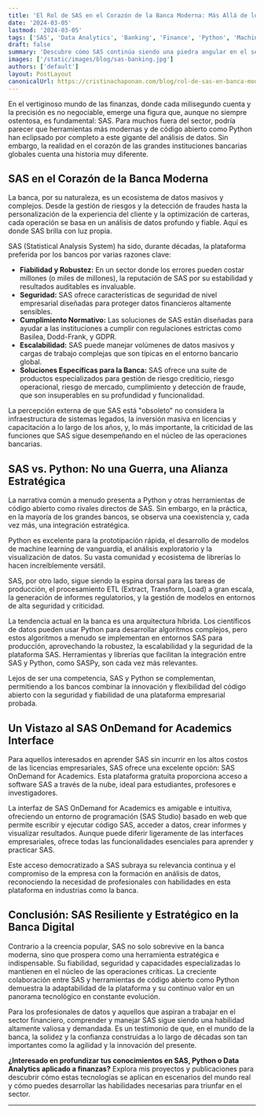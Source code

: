 ```yaml
---
title: 'El Rol de SAS en el Corazón de la Banca Moderna: Más Allá de lo Obvio'
date: '2024-03-05'
lastmod: '2024-03-05'
tags: ['SAS', 'Data Analytics', 'Banking', 'Finance', 'Python', 'Machine Learning']
draft: false
summary: 'Descubre cómo SAS continúa siendo una piedra angular en el sector bancario global, superando la creencia popular de que Python lo ha reemplazado por completo.'
images: ['/static/images/blog/sas-banking.jpg']
authors: ['default']
layout: PostLayout
canonicalUrl: https://cristinachaponan.com/blog/rol-de-sas-en-banca-moderna
---
```


En el vertiginoso mundo de las finanzas, donde cada milisegundo cuenta y la precisión es no negociable, emerge una figura que, aunque no siempre ostentosa, es fundamental: SAS. Para muchos fuera del sector, podría parecer que herramientas más modernas y de código abierto como Python han eclipsado por completo a este gigante del análisis de datos. Sin embargo, la realidad en el corazón de las grandes instituciones bancarias globales cuenta una historia muy diferente.

## SAS en el Corazón de la Banca Moderna

La banca, por su naturaleza, es un ecosistema de datos masivos y complejos. Desde la gestión de riesgos y la detección de fraudes hasta la personalización de la experiencia del cliente y la optimización de carteras, cada operación se basa en un análisis de datos profundo y fiable. Aquí es donde SAS brilla con luz propia.

SAS (Statistical Analysis System) ha sido, durante décadas, la plataforma preferida por los bancos por varias razones clave:

- **Fiabilidad y Robustez:** En un sector donde los errores pueden costar millones (o miles de millones), la reputación de SAS por su estabilidad y resultados auditables es invaluable.
- **Seguridad:** SAS ofrece características de seguridad de nivel empresarial diseñadas para proteger datos financieros altamente sensibles.
- **Cumplimiento Normativo:** Las soluciones de SAS están diseñadas para ayudar a las instituciones a cumplir con regulaciones estrictas como Basilea, Dodd-Frank, y GDPR.
- **Escalabilidad:** SAS puede manejar volúmenes de datos masivos y cargas de trabajo complejas que son típicas en el entorno bancario global.
- **Soluciones Específicas para la Banca:** SAS ofrece una suite de productos especializados para gestión de riesgo crediticio, riesgo operacional, riesgo de mercado, cumplimiento y detección de fraude, que son insuperables en su profundidad y funcionalidad.

La percepción externa de que SAS está "obsoleto" no considera la infraestructura de sistemas legados, la inversión masiva en licencias y capacitación a lo largo de los años, y, lo más importante, la criticidad de las funciones que SAS sigue desempeñando en el núcleo de las operaciones bancarias.

## SAS vs. Python: No una Guerra, una Alianza Estratégica

La narrativa común a menudo presenta a Python y otras herramientas de código abierto como rivales directos de SAS. Sin embargo, en la práctica, en la mayoría de los grandes bancos, se observa una coexistencia y, cada vez más, una integración estratégica.

Python es excelente para la prototipación rápida, el desarrollo de modelos de machine learning de vanguardia, el análisis exploratorio y la visualización de datos. Su vasta comunidad y ecosistema de librerías lo hacen increíblemente versátil.

SAS, por otro lado, sigue siendo la espina dorsal para las tareas de producción, el procesamiento ETL (Extract, Transform, Load) a gran escala, la generación de informes regulatorios, y la gestión de modelos en entornos de alta seguridad y criticidad.

La tendencia actual en la banca es una arquitectura híbrida. Los científicos de datos pueden usar Python para desarrollar algoritmos complejos, pero estos algoritmos a menudo se implementan en entornos SAS para producción, aprovechando la robustez, la escalabilidad y la seguridad de la plataforma SAS. Herramientas y librerías que facilitan la integración entre SAS y Python, como SASPy, son cada vez más relevantes.

Lejos de ser una competencia, SAS y Python se complementan, permitiendo a los bancos combinar la innovación y flexibilidad del código abierto con la seguridad y fiabilidad de una plataforma empresarial probada.

## Un Vistazo al SAS OnDemand for Academics Interface

Para aquellos interesados en aprender SAS sin incurrir en los altos costos de las licencias empresariales, SAS ofrece una excelente opción: SAS OnDemand for Academics. Esta plataforma gratuita proporciona acceso a software SAS a través de la nube, ideal para estudiantes, profesores e investigadores.

La interfaz de SAS OnDemand for Academics es amigable e intuitiva, ofreciendo un entorno de programación (SAS Studio) basado en web que permite escribir y ejecutar código SAS, acceder a datos, crear informes y visualizar resultados. Aunque puede diferir ligeramente de las interfaces empresariales, ofrece todas las funcionalidades esenciales para aprender y practicar SAS.

Este acceso democratizado a SAS subraya su relevancia continua y el compromiso de la empresa con la formación en análisis de datos, reconociendo la necesidad de profesionales con habilidades en esta plataforma en industrias como la banca.

## Conclusión: SAS Resiliente y Estratégico en la Banca Digital

Contrario a la creencia popular, SAS no solo sobrevive en la banca moderna, sino que prospera como una herramienta estratégica e indispensable. Su fiabilidad, seguridad y capacidades especializadas lo mantienen en el núcleo de las operaciones críticas. La creciente colaboración entre SAS y herramientas de código abierto como Python demuestra la adaptabilidad de la plataforma y su continuo valor en un panorama tecnológico en constante evolución.

Para los profesionales de datos y aquellos que aspiran a trabajar en el sector financiero, comprender y manejar SAS sigue siendo una habilidad altamente valiosa y demandada. Es un testimonio de que, en el mundo de la banca, la solidez y la confianza construidas a lo largo de décadas son tan importantes como la agilidad y la innovación del presente.

**¿Interesado en profundizar tus conocimientos en SAS, Python o Data Analytics aplicado a finanzas?** Explora mis proyectos y publicaciones para descubrir cómo estas tecnologías se aplican en escenarios del mundo real y cómo puedes desarrollar las habilidades necesarias para triunfar en el sector.

---
